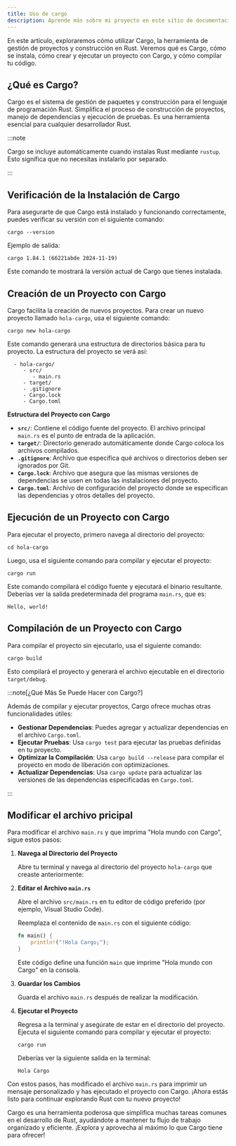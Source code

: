 ```yaml
---
title: Uso de cargo
description: Aprende más sobre mi proyecto en este sitio de documentación construido con Starlight.
---
```


En este artículo, exploraremos cómo utilizar Cargo, la herramienta de gestión de proyectos y construcción en Rust. Veremos qué es Cargo, cómo se instala, cómo crear y ejecutar un proyecto con Cargo, y cómo compilar tu código.

## ¿Qué es Cargo?

Cargo es el sistema de gestión de paquetes y construcción para el lenguaje de programación Rust. Simplifica el proceso de construcción de proyectos, manejo de dependencias y ejecución de pruebas. Es una herramienta esencial para cualquier desarrollador Rust.

:::note

Cargo se incluye automáticamente cuando instalas Rust mediante `rustup`. Esto significa que no necesitas instalarlo por separado.

:::

## Verificación de la Instalación de Cargo

Para asegurarte de que Cargo está instalado y funcionando correctamente, puedes verificar su versión con el siguiente comando:

```shell
cargo --version
```

Ejemplo de salida:

```shell
cargo 1.84.1 (66221abde 2024-11-19)
```

Este comando te mostrará la versión actual de Cargo que tienes instalada.

## Creación de un Proyecto con Cargo

Cargo facilita la creación de nuevos proyectos. Para crear un nuevo proyecto llamado `hola-cargo`, usa el siguiente comando:

```shell title="reación de un Proyecto con Cargo"
cargo new hola-cargo
```

Este comando generará una estructura de directorios básica para tu proyecto. La estructura del proyecto se verá así:


   <FileTree>

      - hola-cargo/
         - src/
            - main.rs
         - target/
         - .gitignore
         - Cargo.lock
         - Cargo.toml

   </FileTree>

**Estructura del Proyecto con Cargo**

- **`src/`**: Contiene el código fuente del proyecto. El archivo principal `main.rs` es el punto de entrada de la aplicación.
- **`target/`**: Directorio generado automáticamente donde Cargo coloca los archivos compilados.
- **`.gitignore`**: Archivo que especifica qué archivos o directorios deben ser ignorados por Git.
- **`Cargo.lock`**: Archivo que asegura que las mismas versiones de dependencias se usen en todas las instalaciones del proyecto.
- **`Cargo.toml`**: Archivo de configuración del proyecto donde se especifican las dependencias y otros detalles del proyecto.

## Ejecución de un Proyecto con Cargo

Para ejecutar el proyecto, primero navega al directorio del proyecto:

```shell
cd hola-cargo
```

Luego, usa el siguiente comando para compilar y ejecutar el proyecto:

```shell
cargo run
```

Este comando compilará el código fuente y ejecutará el binario resultante. Deberías ver la salida predeterminada del programa `main.rs`, que es:

```
Hello, world!
```

## Compilación de un Proyecto con Cargo

Para compilar el proyecto sin ejecutarlo, usa el siguiente comando:

```shell
cargo build
```

Esto compilará el proyecto y generará el archivo ejecutable en el directorio `target/debug`.

:::note[¿Qué Más Se Puede Hacer con Cargo?]

Además de compilar y ejecutar proyectos, Cargo ofrece muchas otras funcionalidades útiles:

- **Gestionar Dependencias**: Puedes agregar y actualizar dependencias en el archivo `Cargo.toml`.
- **Ejecutar Pruebas**: Usa `cargo test` para ejecutar las pruebas definidas en tu proyecto.
- **Optimizar la Compilación**: Usa `cargo build --release` para compilar el proyecto en modo de liberación con optimizaciones.
- **Actualizar Dependencias**: Usa `cargo update` para actualizar las versiones de las dependencias especificadas en `Cargo.toml`.

:::

## Modificar el archivo pricipal
Para modificar el archivo `main.rs` y que imprima "Hola mundo con Cargo", sigue estos pasos:

1. **Navega al Directorio del Proyecto**

   Abre tu terminal y navega al directorio del proyecto `hola-cargo` que creaste anteriormente:


2. **Editar el Archivo `main.rs`**

   Abre el archivo `src/main.rs` en tu editor de código preferido (por ejemplo, Visual Studio Code). 

   Reemplaza el contenido de `main.rs` con el siguiente código:

   ```rust title="src/main.rc"
   fn main() {
       println!("!Hola Cargo¡");
   }
   ```

   Este código define una función `main` que imprime "Hola mundo con Cargo" en la consola.

3. **Guardar los Cambios**

   Guarda el archivo `main.rs` después de realizar la modificación.

4. **Ejecutar el Proyecto**

   Regresa a la terminal y asegúrate de estar en el directorio del proyecto. Ejecuta el siguiente comando para compilar y ejecutar el proyecto:

   ```shell
   cargo run
   ```

   Deberías ver la siguiente salida en la terminal:

   ```
   Hola Cargo
   ```

Con estos pasos, has modificado el archivo `main.rs` para imprimir un mensaje personalizado y has ejecutado el proyecto con Cargo. ¡Ahora estás listo para continuar explorando Rust con tu nuevo proyecto!

Cargo es una herramienta poderosa que simplifica muchas tareas comunes en el desarrollo de Rust, ayudándote a mantener tu flujo de trabajo organizado y eficiente. ¡Explora y aprovecha al máximo lo que Cargo tiene para ofrecer!